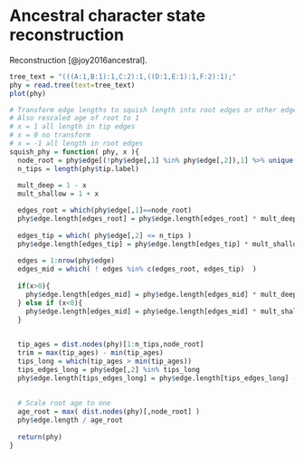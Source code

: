 # Ancestral character state reconstruction

Reconstruction [@joy2016ancestral].

```r

tree_text = "(((A:1,B:1):1,C:2):1,((D:1,E:1):1,F:2):1);"
phy = read.tree(text=tree_text)
plot(phy)

# Transform edge lengths to squish length into root edges or other edges.
# Also rescaled age of root to 1
# x = 1 all length in tip edges
# x = 0 no transform
# x = -1 all length in root edges
squish_phy = function( phy, x ){
  node_root = phy$edge[(!phy$edge[,1] %in% phy$edge[,2]),1] %>% unique()
  n_tips = length(phy$tip.label)
  
  mult_deep = 1 - x
  mult_shallow = 1 + x   

  edges_root = which(phy$edge[,1]==node_root)
  phy$edge.length[edges_root] = phy$edge.length[edges_root] * mult_deep
  
  edges_tip = which( phy$edge[,2] <= n_tips )
  phy$edge.length[edges_tip] = phy$edge.length[edges_tip] * mult_shallow
  
  edges = 1:nrow(phy$edge)
  edges_mid = which( ! edges %in% c(edges_root, edges_tip)  )
  
  if(x>0){
    phy$edge.length[edges_mid] = phy$edge.length[edges_mid] * mult_deep
  } else if (x<0){
    phy$edge.length[edges_mid] = phy$edge.length[edges_mid] * mult_shallow
  }

  
  tip_ages = dist.nodes(phy)[1:n_tips,node_root]
  trim = max(tip_ages) - min(tip_ages)
  tips_long = which(tip_ages > min(tip_ages))
  tips_edges_long = phy$edge[,2] %in% tips_long
  phy$edge.length[tips_edges_long] = phy$edge.length[tips_edges_long] - trim
  
  
  # Scale root age to one
  age_root = max( dist.nodes(phy)[,node_root] )
  phy$edge.length / age_root
  
  return(phy)
}

```

